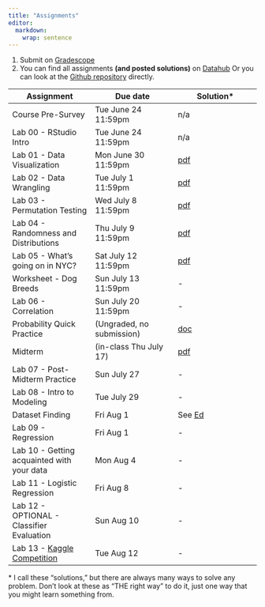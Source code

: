 ```yaml
---
title: "Assignments"
editor: 
  markdown: 
    wrap: sentence
---
```


1. Submit on [Gradescope](https://www.gradescope.com/courses/1057811)
2. You can find all assignments **(and posted solutions)** on [Datahub](https://datahub.berkeley.edu/hub/user-redirect/git-pull?repo=https%3A%2F%2Fgithub.com%2Fberkeley-stat131a%2Fsummer-2025-assignments%2F&urlpath=rstudio%2F&branch=main)
Or you can look at the [Github repository](https://github.com/berkeley-stat131a/summer-2025-assignments) directly.

| Assignment | Due date | Solution\* |
| --- | --- | --- |
| Course Pre-Survey | Tue June 24 11:59pm | n/a |
| Lab 00 - RStudio Intro | Tue June 24 11:59pm | n/a |
| Lab 01 - Data Visualization | Mon June 30 11:59pm | [pdf](https://github.com/berkeley-stat131a/summer-2025-assignments/blob/main/lab01/Lab01_Solution.pdf) |
| Lab 02 - Data Wrangling | Tue July 1 11:59pm | [pdf](https://github.com/berkeley-stat131a/summer-2025-assignments/blob/main/lab02/Lab02_Solution.pdf) |
| Lab 03 - Permutation Testing| Wed July 8 11:59pm | [pdf](https://github.com/berkeley-stat131a/summer-2025-assignments/blob/main/lab03/Lab03_Solution.pdf) |
| Lab 04 - Randomness and Distributions | Thu July 9 11:59pm | [pdf](https://github.com/berkeley-stat131a/summer-2025-assignments/blob/main/lab04/Lab04_Solution.pdf) |
| Lab 05 - What's going on in NYC? | Sat July 12 11:59pm | [pdf](https://github.com/berkeley-stat131a/summer-2025-assignments/blob/main/lab05/Lab05_Solution.pdf) |
| Worksheet - Dog Breeds | Sun July 13 11:59pm | - |
| Lab 06 - Correlation | Sun July 20 11:59pm | - |
| Probability Quick Practice | (Ungraded, no submission) | [doc](https://docs.google.com/document/d/1aFSim4bXrQ_8p2kAfYlhBnWB9esdd2_2z7c4Aazuwxo/edit?usp=sharing) |
| Midterm | (in-class Thu July 17) | [pdf](https://github.com/berkeley-stat131a/summer-2025-assignments/blob/main/exams/midterm/MidtermSolution.pdf) |
| Lab 07 - Post-Midterm Practice | Sun July 27 | - |
| Lab 08 - Intro to Modeling | Tue July 29 | - |
| Dataset Finding | Fri Aug 1 | See [Ed](https://edstem.org/us/courses/80202/discussion/6843580) |
| Lab 09 - Regression | Fri Aug 1 | - |
| Lab 10 - Getting acquainted with your data | Mon Aug 4 | - |
| Lab 11 - Logistic Regression | Fri Aug 8 | - |
| Lab 12 - OPTIONAL - Classifier Evaluation | Sun Aug 10 | - |
| Lab 13 - [Kaggle Competition](competition.html) | Tue Aug 12 | - |

\* I call these "solutions," but there are always many ways to solve any problem. Don't look at these as "THE right way" to do it, just one way that you might learn something from.